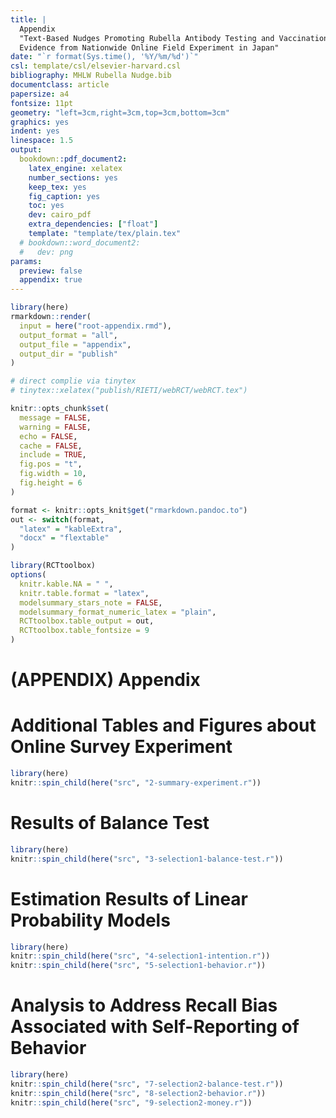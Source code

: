 ```yaml
---
title: |
  Appendix
  "Text-Based Nudges Promoting Rubella Antibody Testing and Vaccination:
  Evidence from Nationwide Online Field Experiment in Japan"
date: "`r format(Sys.time(), '%Y/%m/%d')`"
csl: template/csl/elsevier-harvard.csl
bibliography: MHLW Rubella Nudge.bib
documentclass: article
papersize: a4
fontsize: 11pt
geometry: "left=3cm,right=3cm,top=3cm,bottom=3cm"
graphics: yes
indent: yes
linespace: 1.5
output:
  bookdown::pdf_document2:
    latex_engine: xelatex
    number_sections: yes
    keep_tex: yes
    fig_caption: yes
    toc: yes
    dev: cairo_pdf
    extra_dependencies: ["float"]
    template: "template/tex/plain.tex"
  # bookdown::word_document2:
  #   dev: png
params:
  preview: false
  appendix: true
---
```


```r
library(here)
rmarkdown::render(
  input = here("root-appendix.rmd"),
  output_format = "all",
  output_file = "appendix",
  output_dir = "publish"
)

# direct complie via tinytex
# tinytex::xelatex("publish/RIETI/webRCT/webRCT.tex")
```

```r
knitr::opts_chunk$set(
  message = FALSE,
  warning = FALSE,
  echo = FALSE,
  cache = FALSE,
  include = TRUE,
  fig.pos = "t",
  fig.width = 10,
  fig.height = 6
)

format <- knitr::opts_knit$get("rmarkdown.pandoc.to")
out <- switch(format,
  "latex" = "kableExtra",
  "docx" = "flextable"
)

library(RCTtoolbox)
options(
  knitr.kable.NA = " ",
  knitr.table.format = "latex",
  modelsummary_stars_note = FALSE,
  modelsummary_format_numeric_latex = "plain",
  RCTtoolbox.table_output = out,
  RCTtoolbox.table_fontsize = 9
)
```

# (APPENDIX) Appendix {-}

\clearpage

# Additional Tables and Figures about Online Survey Experiment

```r
library(here)
knitr::spin_child(here("src", "2-summary-experiment.r"))
```

\clearpage

# Results of Balance Test

```r
library(here)
knitr::spin_child(here("src", "3-selection1-balance-test.r"))
```

\clearpage

# Estimation Results of Linear Probability Models

```r
library(here)
knitr::spin_child(here("src", "4-selection1-intention.r"))
knitr::spin_child(here("src", "5-selection1-behavior.r"))
```


\clearpage

# Analysis to Address Recall Bias Associated with Self-Reporting of Behavior

```r
library(here)
knitr::spin_child(here("src", "7-selection2-balance-test.r"))
knitr::spin_child(here("src", "8-selection2-behavior.r"))
knitr::spin_child(here("src", "9-selection2-money.r"))
```
